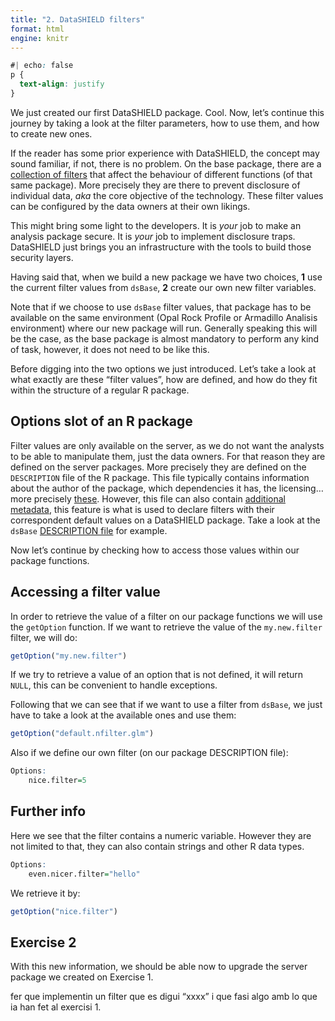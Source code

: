 ```yaml
---
title: "2. DataSHIELD filters"
format: html
engine: knitr
---
```


```css
#| echo: false
p {
  text-align: justify
}
```

We just created our first DataSHIELD package. Cool. Now, let's continue this journey by taking a look at the filter parameters, how to use them, and how to create new ones.

If the reader has some prior experience with DataSHIELD, the concept may sound familiar, if not, there is no problem. On the base package, there are a [collection of filters](https://data2knowledge.atlassian.net/wiki/spaces/DSDEV/pages/714768398/Disclosure+control) that affect the behaviour of different functions (of that same package). More precisely they are there to prevent disclosure of individual data, _aka_ the core objective of the technology. These filter values can be configured by the data owners at their own likings.

This might bring some light to the developers. It is _your_ job to make an analysis package secure. It is _your_ job to implement disclosure traps. DataSHIELD just brings you an infrastructure with the tools to build those security layers.

Having said that, when we build a new package we have two choices, **1** use the current filter values from `dsBase`, **2** create our own new filter variables.

::: {.callout-note}
Note that if we choose to use `dsBase` filter values, that package has to be available on the same environment (Opal Rock Profile or Armadillo Analisis environment) where our new package will run. Generally speaking this will be the case, as the base package is almost mandatory to perform any kind of task, however, it does not need to be like this.
:::

Before digging into the two options we just introduced. Let's take a look at what exactly are these "filter values", how are defined, and how do they fit within the structure of a regular R package.

## Options slot of an R package

Filter values are only available on the server, as we do not want the analysts to be able to manipulate them, just the data owners. For that reason they are defined on the server packages. More precisely they are defined on the `DESCRIPTION` file of the R package. This file typically contains information about the author of the package, which dependencies it has, the licensing... more precisely [these](https://r-pkgs.org/description.html#the-description-file). However, this file can also contain [additional metadata](https://r-pkgs.org/description.html#sec-description-custom-fields), this feature is what is used to declare filters with their correspondent default values on a DataSHIELD package. Take a look at the `dsBase` [DESCRIPTION file](https://github.com/datashield/dsBase/blob/master/DESCRIPTION#L185-L196) for example.

Now let's continue by checking how to access those values within our package functions.

## Accessing a filter value

In order to retrieve the value of a filter on our package functions we will use the `getOption` function. If we want to retrieve the value of the `my.new.filter` filter, we will do:

```r
getOption("my.new.filter")
```

::: {.callout-note}
If we try to retrieve a value of an option that is not defined, it will return `NULL`, this can be convenient to handle exceptions.
:::

Following that we can see that if we want to use a filter from `dsBase`, we just have to take a look at the available ones and use them:

```r
getOption("default.nfilter.glm")
```

Also if we define our own filter (on our package DESCRIPTION file):

```r
Options:
    nice.filter=5
```

::: {.callout-tip collapse="true"}
## Further info

Here we see that the filter contains a numeric variable. However they are not limited to that, they can also contain strings and other R data types.

```r
Options:
    even.nicer.filter="hello"
```
:::

We retrieve it by:

```r
getOption("nice.filter")
```

## Exercise 2

With this new information, we should be able now to upgrade the server package we created on Exercise 1.

fer que implementin un filter que es digui "xxxx" i que fasi algo amb lo que ia han fet al exercisi 1.

